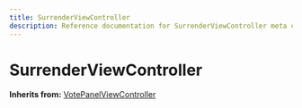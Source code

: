 ```yaml
---
title: SurrenderViewController
description: Reference documentation for SurrenderViewController meta class
---
```



# SurrenderViewController

**Inherits from:** [VotePanelViewController](/classes/votepanelviewcontroller)

<ClassDetails file="/db/classes/SurrenderViewController.1ec531ce2bb1.json" />
